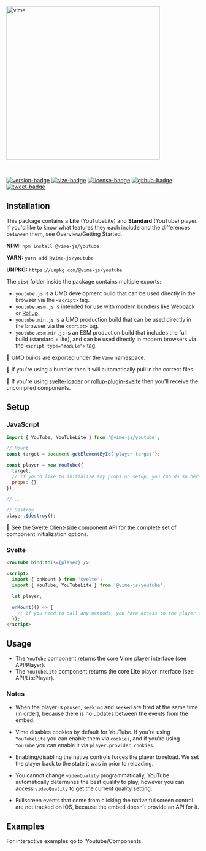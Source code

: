 
<Meta title="Packages/Youtube/Getting Started" />

<img
  width="400px"
  alt="vime"
  src="/brand/vime-youtube--dark.svg"
/>

<br/>

[![version-badge]][package]
[![size-badge]][size]
[![license-badge]][license]
[![github-badge]][github]
[![tweet-badge]][tweet]

[package]: https://www.npmjs.com/package/@vime-js/youtube
[version-badge]: https://img.shields.io/npm/v/@vime-js/youtube?style=flat-square
[size]: https://bundlephobia.com/result?p=@vime-js/youtube
[size-badge]: https://img.shields.io/bundlephobia/minzip/@vime-js/youtube?label=min%2Bgzip
[license]: https://github.com/vime-js/vime/blob/master/LICENSE
[license-badge]: https://img.shields.io/github/license/vime-js/vime?color=blue&style=flat-square
[tweet]: https://twitter.com/intent/tweet?text=Check%20out%20Vime%20%28https%3A%2F%2Fgithub.com%2Fvime-js%2Fvime%29%2C%20it%20makes%20embedding%20and%20using%20media%20players%20for%20the%20web%20simple.%20It%20supports%20Html5%2C%20YouTube%2C%20Dailymotion%2C%20Vimeo%20and%20more%20to%20come%21
[tweet-badge]: https://img.shields.io/twitter/url?style=social&url=https%3A%2F%2Fgithub.com%2Fvime-js%2Fvime
[github]: https://github.com/vime-js/vime
[github-badge]: https://img.shields.io/github/stars/vime-js/vime?style=social

## Installation

This package contains a **Lite** (YouTubeLite) and **Standard** (YouTube) player. If you'd like to
know what features they each include and the differences between them, 
see <LinkTo kind="overview-getting-started--page">Overview/Getting Started</LinkTo>.

**NPM:** `npm install @vime-js/youtube`

**YARN:** `yarn add @vime-js/youtube`

**UNPKG:** `https://unpkg.com/@vime-js/youtube`

The `dist` folder inside the package contains multiple exports:

- `youtube.js` is a UMD development build that can be used directly in the browser via the `<script>` tag.
- `youtube.esm.js` is intended for use with modern bundlers like [Webpack](https://webpack.js.org/) or [Rollup](http://rollupjs.org/guide/en/).
- `youtube.min.js` is a UMD production build that can be used directly in the browser via the `<script>` tag.
- `youtube.esm.min.js` is an ESM production build that includes the full build (standard + lite), and can be used directly in modern browsers via the `<script type="module">` tag.

📝 UMD builds are exported under the `Vime` namespace.

📝 If you're using a bundler then it will automatically pull in the correct files.

📝 If you're using [svelte-loader](https://github.com/sveltejs/svelte-loader) or [rollup-plugin-svelte](https://github.com/sveltejs/rollup-plugin-svelte) then you'll receive the uncompiled components.

## Setup

### JavaScript

```js
import { YouTube, YouTubeLite } from '@vime-js/youtube';

// Mount
const target = document.getElementById('player-target');

const player = new YouTube({
  target,
  // If you'd like to initialize any props on setup, you can do so here.
  props: {}
});

// ...

// Destroy
player.$destroy();
```

📝 See the Svelte [Client-side component API](https://svelte.dev/docs#Client-side_component_API) for the complete set of component initialization options.

### Svelte

```html
<YouTube bind:this={player} />

<script>
  import { onMount } from 'svelte';
  import { YouTube, YouTubeLite } from '@vime-js/youtube';

  let player;

  onMount(() => {
    // If you need to call any methods, you have access to the player instance here.
  });
</script>
```

## Usage

- The `YouTube` component returns the core Vime player interface (see <LinkTo kind="api-player--page">API/Player</LinkTo>).
- The `YouTubeLite` component returns the core Lite player interface (see <LinkTo kind="api-liteplayer--page">API/LitePlayer</LinkTo>).

### Notes

- When the player is `paused`, `seeking` and `seeked` are fired at the same time (in order), because there is 
no updates between the events from the embed.

- Vime disables cookies by default for YouTube. If you're using `YouTubeLite` you can enable them via `cookies`, 
and if you're using `YouTube` you can enable it via `player.provider.cookies`.

- Enabling/disabling the native controls forces the player to reload. We set the player back to the 
state it was in prior to reloading.

- You cannot change `videoQuality` programmatically, YouTube automatically determines the best quality to play, 
however you can access `videoQuality` to get the current quality setting.

- Fullscreen events that come from clicking the native fullscreen control are not tracked on iOS, because
the embed doesn't provide an API for it.

## Examples

For interactive examples go to 'Youtube/Components'.